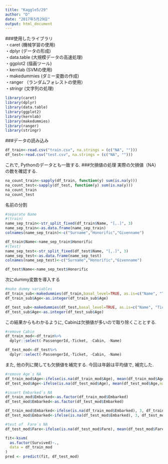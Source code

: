 ```yaml
---
title: "Kaggle5/29"
author: "D"
date: "2017年5月29日"
output: html_document
---
```


###使用したライブラリ<br>
・caret (機械学習の使用)<br>
・dplyr (データの形成)<br>
・data.table  (大規模データの高速処理)<br>
・ggplot2 (描画ツール)<br>
・kernlab (SVMの使用)<br>
・makedummies (ダミー変数の作成)<br>
・ranger  （ランダムフォレストの使用）<br>
・stringr (文字列の処理)<br>

```r
library(caret)
library(dplyr)
library(data.table)
library(ggplot2)
library(kernlab)
library(makedummies)
library(ranger)
library(stringr)

```
###データの読み込み
```r
df_train<-read.csv("train.csv", na.strings = (c("NA", "")))
df_test<-read.csv("test.csv", na.strings = (c("NA", "")))
```
これで, Pythonのデータとも一致する. 
###欠損値の処理
実際の欠損値（NA）の数を確認する.  
```r
na_count_train<-sapply(df_train, function(y) sum(is.na(y)))
na_count_test<-sapply(df_test, function(y) sum(is.na(y)))
na_count_train
na_count_test
```
名前の分割
```r
#separate Name
#(train)
name_sep_train<-str_split_fixed(df_train$Name, "[,.]", 3)
name_sep_train<-as.data.frame(name_sep_train)
colnames(name_sep_train)<-c("Surname","Honorific","Givenname")

df_train$Name<-name_sep_train$Honorific
#(test)
name_sep_test<-str_split_fixed(df_test$Name, "[,.]", 3)
name_sep_test<-as.data.frame(name_sep_test)
colnames(name_sep_test)<-c("Surname","Honorific","Givenname")

df_test$Name<-name_sep_test$Honorific
```  
次にdummy変数を導入する
```r
#make dummy variables
df_train_sub<-makedummies(df_train,basal_level=TRUE, as.is=c("Name", "Ticket", "Cabin"))
df_train_sub$Age<-as.integer(df_train_sub$Age)

df_test_sub<-makedummies(df_test,basal_level=TRUE, as.is=c("Name", "Ticket", "Cabin"))
df_test_sub$Age<-as.integer(df_test_sub$Age)
```
この結果からもわかるように, Cabinは欠損値が多いので取り除くこととする.

```r
#remove Cabin
df_train_mod<-df_train%>%
  dplyr::select(-PassengerId,-Ticket, -Cabin, -Name)

df_test_mod<-df_test%>%
  dplyr::select(-PassengerId,-Ticket, -Cabin, -Name)
```
また, 他の列に関しても欠損値を補完する.
今回は年齢は平均値で, 補完した.
```r
#remove Age`s NA
df_train_mod$Age<-ifelse(is.na(df_train_mod$Age), mean(df_train_mod$Age,na.rm=TRUE), df_train_mod$Age)
df_test_mod$Age<-ifelse(is.na(df_test_mod$Age), mean(df_test_mod$Age,na.rm=TRUE), df_test_mod$Age)
```

```r
#insert Embarked`s NA
df_train_mod$Embarked<-as.factor(df_train_mod$Embarked)
df_test_mod$Embarked<-as.factor(df_test_mod$Embarked)

df_train_mod$Embarked<-ifelse(is.na(df_train_mod$Embarked), 3, df_train_mod$Embarked)
df_test_mod$Embarked<-ifelse(is.na(df_test_mod$Embarked), 3, df_test_mod$Embarked)
```

```r
#test of  Fare`s NA
df_test_mod$Fare<-ifelse(is.na(df_test_mod$Fare), mean(df_test_mod$Fare,na.rm=TRUE), df_test_mod$Fare)
```


```r
fit<-ksvm(
  as.factor(Survived)~.,
  data = df_train_mod
)
pred <- predict(fit, df_test_mod)
```